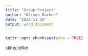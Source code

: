 ```yaml
---
title: "Group-Project"
author: "Alison Barbee"
date: "2022-11-16"
output: word_document
---
```


```r
knitr::opts_chunk$set(echo = TRUE)
```
 
 
 sklhs;ldfkh